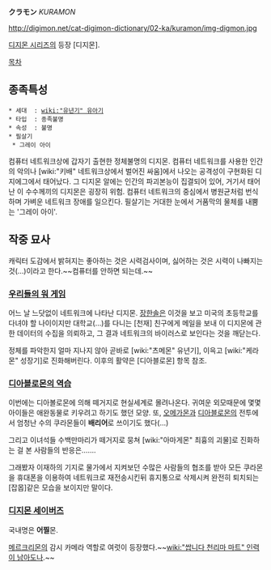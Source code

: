 '''クラモン''' ''KURAMON''

http://digimon.net/cat-digimon-dictionary/02-ka/kuramon/img-digmon.jpg

[[디지몬 시리즈]]의 등장 [디지몬].

[[목차]]
== 종족특성 ==
 * 세대  : [[wiki:"유년기" 유아기]]
 * 타입  : 종족불명
 * 속성  : 불명
 * 필살기
  * 그레이 아이

컴퓨터 네트워크상에 갑자기 출현한 정체불명의 디지몬. 컴퓨터 네트워크를 사용한 인간의 악의나 [wiki:"키배" 네트워크상에서 벌어진 싸움]에서 나오는 공격성이 구현화된 디지에그에서 태어났다. 그 디지몬 알에는 인간의 파괴본능이 집결되어 있어, 거기서 태어난 이 수수께끼의 디지몬은 굉장히 위험. 컴퓨터 네트워크의 중심에서 병원균처럼 번식하며 가벼운 네트워크 장애를 일으킨다. 필살기는 거대한 눈에서 거품막의 물체를 내뿜는 '그레이 아이'.

== 작중 묘사 ==
캐릭터 도감에서 밝혀지는 좋아하는 것은 시력검사이며, 싫어하는 것은 시력이 나빠지는 것(…)이라고 한다.~~컴퓨터를 안하면 되는데.~~

=== [[우리들의 워 게임]] ===
어느 날 느닷없이 네트워크에 나타난 디지몬. [[장한솔]]은 이것을 보고 미국의 초등학교를 다녀야 할 나이이지만 대학교(…)를 다니는 [천재] 친구에게 메일을 보내 이 디지몬에 관한 데이터의 수집을 의뢰하고, 그 결과 네트워크의 바이러스로 보인다는 것을 깨닫는다.

정체를 파악한지 얼마 지나지 않아 곧바로 [wiki:"츠메몬" 유년기], 이윽고 [wiki:"케라몬" 성장기]로 진화해버린다. 이후의 활약은 [디아블로몬] 항목 참조.

=== [[디아블로몬의 역습]] ===
이번에는 디아볼로몬에 의해 떼거지로 현실세계로 몰려나온다. 귀여운 외모때문에 몇몇 아이들은 애완동물로 키우려고 하기도 했던 모양. 또, [[오메가몬]]과 [[디아블로몬]]의 전투에서 엄청난 수의 쿠라몬들이 '''배리어'''로 쓰이기도 했다(...)

그리고 이녀석들 수백만마리가 떼거지로 뭉쳐 [wiki:"아마게몬" 최흉의 괴물]로 진화하는 걸 본 사람들의 반응은…….

그래봤자 이재하의 기지로 물가에서 지켜보던 수많은 사람들의 협조를 받아 모든 쿠라몬을 휴대폰을 이용하여 네트워크로 재전송시킨뒤 휴지통으로 삭제시켜 완전히 퇴치되는 [잡몹]같은 모습을 보이지만 말이다.

=== [[디지몬 세이버즈]] ===
국내명은 '''어찔'''몬.

[[메르크리몬]]의 감시 카메라 역할로 여럿이 등장했다.~~[[wiki:"쌉니다 천리마 마트" 인력이 남아도나]].~~
